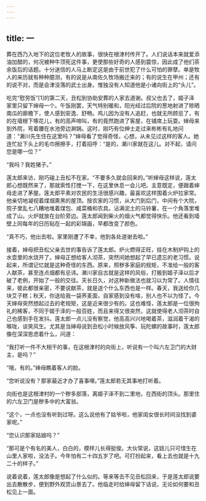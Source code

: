 ```yaml
---
---
---
```

title: 一
---




葬在西乃入地下的这位老牧人的故事，很快在根津村传开了。人们说话本来就爱添油加醋的，何况被种牛顶死这件事，更使那些好奇的人感到震惊，因此成了他们茶余饭后的话题。十分迷信的人马上断定这是由于前世犯了什么可怕的罪孽。单是牧人的来历就有种种臆测，有的说是从南佐久牧场搬迁来的；有的说生在甲州；还有的说不对，而是会津没落的武士出身。惟独没有人知道他是小诸向街上的“头儿”。

吃完“慰劳饭”[1]的第二天，丑松到协助安葬的人家去道谢。叔父也去了，姬子泽家里只留下婶母一个。午饭刚罢，天气特别暖和，阳光经过后院的葱地射进了晾晒南瓜的廊檐下，使人感到安逸、舒畅。鸡儿因为没有人追赶，也就无所顾忌了，有的在墙根下啄花儿，有的高声啼叫，有的竟然跑进了客屋，在铺席上玩耍。婶母来到外院，弯着腰在水池旁边涮锅。这时，刚巧有位绅士走过来彬彬有礼地问道：“濑川先生住在这里吗？”婶母看了觉得奇怪，心想，从未见过这样的客人。她连忙扯下头上的毛巾擦擦手，打着招呼：“是的，濑川家就在这儿。对不起，请问您是哪一位？”

“我吗？我姓猪子。”

莲太郎来访，刚巧碰上丑松不在家。“不要多久就会回来的。”听婶母这样说，莲太郎心想既然来了，那就索性打搅一下，在这里休息一会儿吧。主意既定，便跟着婶母走进了茅屋。莲太郎平素对农民的生活很感兴趣，最喜欢这样围着火炉拉家常。他亲切地凝视着煤烟熏黑的屋顶。按农家的习惯，从大门到后门，中间有个大院，院子里乱七八糟地堆着煤包、咸菜桶和农具。沾满泥土的马铃薯，在一个角落里堆成了山。火炉就放在台阶旁边。莲太郎闻到柴火的烟火气都觉得快乐。他还看到墙壁上同每年的日历贴在一起的彩锦画，早都改变了颜色。

“真不巧，他出去啦。家里刚遭了不幸，他到各处道谢去啦。”

接着，婶母把丑松父亲去世的事告诉了莲太郎。炉火燃得正旺，挂在木制炉钩上的水壶里的水烧开了。婶母正想给客人沏茶，突然间她想起了早已遗忘的老习惯。说起来，所谓记忆就是这种奇怪的东西。原来，照秽多家庭的规矩，不准给一般的客人献茶，甚至连点烟都有忌讳。濑川家自古就是这样的风俗，打搬到姬子泽以后才破了老例，开始了一般的交往。天长日久，对这种新做法也就习以为常了。人情往来，彼此都很亲密，不要说献茶，就是送个什么东西也是一样。春天，我送给你几块艾子糕；秋天，你送给我一袋荞麦面，自家感到没有啥，别人也不以为怪了。今天婶母突然想起过去的老规矩，这是近来很少有的。这也难怪，莲太郎是一位很拘礼的稀客，不同于姬于泽的一般百姓，而且来得又很突然，这就使得老人沏茶时自己也感到手在发抖。莲太郎一点儿没有察觉，他高高兴兴地喝着茶，滋润着干渴的喉咙，谈笑风生。尤其是当婶母说到丑松小时候放风筝、玩陀螺的故事时，莲太郎像在深深思虑着什么，问道：

“我打听一件不大相干的事，在这根津村的向街上，听说有一个叫六左卫门的大财主，是吗？”

“哦，有的。”婶母瞧着客人的脸。

“您听说没有？那家最近才办了喜事哩。”莲太郎若无其事地打听着。

向街也是这根津村的一个秽多部落，离姬子泽不到二里地，在西街的顶头。那里住的六左卫门是秽多中的大富翁。

“这个，一点也没有听到过呀。这么说他有了姑爷啦，他家闺女很长时间没找到婆家呢。”

“您认识那家姑娘吗？”

“那可是个有名的美人，白白的，模样儿长得挺俊。大伙常说，这妞儿只可惜生在山里人家啦，没法子。今年怕有二十四五岁了吧。可打扮起来，看上去也就是十九二十的样子。”

说着说着，莲太郎像是想起了什么似的。等来等去不见丑松回来，于是莲太郎说要出去散散步，便到野外观赏山景去了。他临走时给婶母留下话说，无论如何要和丑松见上一面。